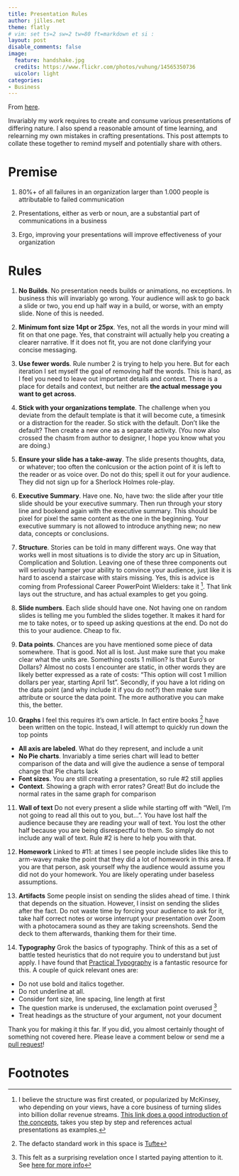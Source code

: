 ```yaml
---
title: Presentation Rules
author: jilles.net
theme: flatly
# vim: set ts=2 sw=2 tw=80 ft=markdown et si :
layout: post
disable_comments: false
image:
  feature: handshake.jpg
  credits: https://www.flickr.com/photos/vuhung/14565350736
  uicolor: light
categories:
- Business
---
```


From [here](http://www.jilles.net/perma/2020/06/05/presentation-rules.html).

Invariably my work requires to create and consume various presentations of
differing nature. I also spend a reasonable amount of time learning, and
relearning my own mistakes in crafting presentations. This post attempts to
collate these together to remind myself and potentially share with others.

# Premise

1. 80%+ of all failures in an organization larger than 1.000 people is
attributable to failed communication

2. Presentations, either as verb or noun, are a substantial part of
communications in a business

3. Ergo, improving your presentations will improve effectiveness of your
organization

# Rules
1. **No Builds**.
No presentation needs builds or animations, no exceptions. In business this will
invariably go wrong. Your audience will ask to go back a slide or two, you end
up half way in a build, or worse, with an empty slide. None of this is needed. 

2. **Minimum font size 14pt or 25px**.
Yes, not all the words in your mind will fit on that one page. Yes, that
constraint will actually help you creating a clearer narrative. If it does not
fit, you are not done clarifying your concise messaging.

3. **Use fewer words**.
Rule number 2 is trying to help you here. But for each iteration I set myself
the goal of removing half the words. This is hard, as I feel you need to leave
out important details and context. There is a place for details and context, but
neither are **the actual message you want to get across**.

4. **Stick with your organizations template**.
The challenge when you deviate from the default template is that it will become
cute, a timesink or a distraction for the reader. So stick with the default.
Don't like the default? Then create a new one as a separate activity. (You now
also crossed the chasm from author to designer, I hope you know what you are
doing.)

5. **Ensure your slide has a take-away**.
The slide presents thoughts, data, or whatever; too often the conlcusion or the
action point of it is left to the reader or as voice over. Do not do this; spell
it out for your audience. They did not sign up for a Sherlock Holmes role-play.

6. **Executive Summary**.
Have one. No, have two: the slide after your title slide should be your
executive summary. Then run through your story line and bookend again with the
executive summary. This should be pixel for pixel the same content as the one in
the beginning. Your executive summary is not allowed to introduce anything new;
no new data, concepts or conclusions. 

7. **Structure**.
Stories can be told in many different ways. One way that works well in most
situations is to divide the story arc up in Situation, Complication and
Solution. Leaving one of these three components out will seriously hamper your
ability to convince your audience, just like it is hard to ascend a staircase
with stairs missing. Yes, this is advice is coming from Professional Career
PowerPoint Wielders: take it [^1]. That link lays out the structure, and has
actual examples to get you going.

8. **Slide numbers**.
Each slide should have one. Not having one on random slides is telling me you
fumbled the slides together. It makes it hard for me to take notes, or to speed
up asking questions at the end. Do not do this to your audience. Cheap to fix.

9. **Data points**.
Chances are you have mentioned some piece of data somewhere. That is good. Not
all is lost. Just make sure that you make clear what the units are. Something
costs 1 million? Is that Euro's or Dollars? Almost no costs I encounter are
static, in other words they are likely better expressed as a rate of costs:
"This option will cost 1 million dollars per year, starting April 1st".
Secondly, if you have a lot riding on the data point (and why include it if you
do not?) then make sure attribute or source the data point. The more authorative
 you can make this, the better.

10. **Graphs**
I feel this requires it's own article. In fact entire books [^2] have been written on
the topic. Instead, I will attempt to quickly run down the top points
* **All axis are labeled**. What do they represent, and include a unit
* **No Pie charts**. Invariably a time series chart will lead to better comparison
  of the data and will give the audience a sense of temporal change that Pie
  charts lack
* **Font sizes**. You are still creating a presentation, so rule #2 still
  applies
* **Context**. Showing a graph with error rates? Great! But do include the
  normal rates in the same graph for comparison

11. **Wall of text**
Do not every present a slide while starting off with "Well, I'm not going to
read all this out to you, but...". You have lost half the audience because they
are reading your wall of text. You lost the other half because you are being
disrespectful to them. So simply do not include any wall of text. Rule #2 is
here to help you with that.

12. **Homework** 
Linked to #11: at times I see people include slides like this to arm-wavey make
the point that they did a lot of homework in this area. If you are that person,
ask yourself why the audience would assume you did not do your homework. You
are likely operating under baseless assumptions.

13. **Artifacts**
Some people insist on sending the slides ahead of time. I think that depends on
the situation. However, I insist on sending the slides after the fact. Do not
waste time by forcing your audience to ask for it, take half correct notes or
worse interrupt your presentation over Zoom with a photocamera sound as they are
taking screenshots. Send the deck to them afterwards, thanking them for their
time.

14. **Typography**
Grok the basics of typography. Think of this as a set of battle tested
heuristics that do not require you to understand but just apply. I have found
that [Practical
Typography](https://practicaltypography.com/summary-of-key-rules.html) is a
fantastic resource for this. A couple of quick relevant ones are:
 * Do not use bold and italics together. 
 * Do not underline at all.
 * Consider font size, line spacing, line length at first
 * The question marke is underused, the exclamation point overused [^3]
 * Treat headings as the structure of your argument, not your document

Thank you for making it this far. If you did, you almost certainly thought of
something not covered here. Please leave a comment below or send me a [pull
request](https://github.com/ojilles/jilles.net/blob/master/_posts/2020-06-05-presentation-rules.md)!

# Footnotes
[^1]: I believe the structure was first created, or popularized by McKinsey, who depending on your views, have a core business of turning slides into billion dollar revenue streams. [This link does a good introduction of the concepts](https://speakingsherpa.com/how-to-tell-a-business-story-using-the-mckinsey-situation-complication-resolution-scr-framework/), takes you step by step and references actual presentations as examples.
[^2]: The defacto standard work in this space is [Tufte](https://www.edwardtufte.com/tufte/books_vdqi)
[^3]: This felt as a surprising revelation once I started paying attention to it. See [here for more info](https://practicaltypography.com/question-marks-and-exclamation-points.html)
